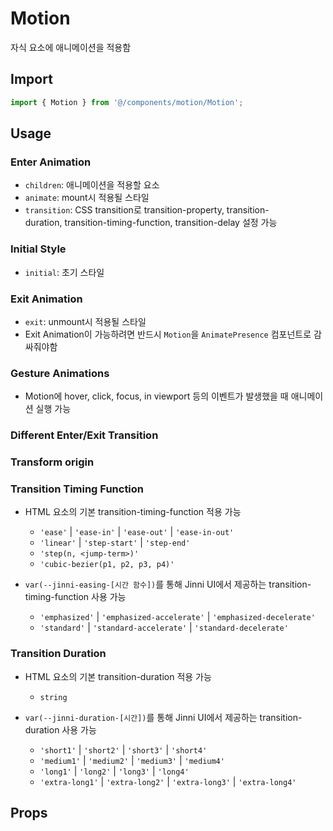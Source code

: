 
<Meta of={MotionStories} />

# Motion

자식 요소에 애니메이션을 적용함

## Import

```js
import { Motion } from '@/components/motion/Motion';
```

## Usage

### Enter Animation

- `children`: 애니메이션을 적용할 요소
- `animate`: mount시 적용될 스타일
- `transition`: CSS transition로 transition-property, transition-duration, transition-timing-function, transition-delay 설정 가능

<Canvas of={MotionStories.EnterAnimation} />

### Initial Style

- `initial`: 초기 스타일

<Canvas of={MotionStories.InitialStyle} />

### Exit Animation

- `exit`: unmount시 적용될 스타일
- Exit Animation이 가능하려면 반드시 `Motion`을 `AnimatePresence` 컴포넌트로 감싸줘야함

<Canvas of={MotionStories.ExitAnimation} />

### Gesture Animations

- Motion에 hover, click, focus, in viewport 등의 이벤트가 발생했을 때 애니메이션 실행 가능

<Canvas of={MotionStories.GestureAnimations} />

### Different Enter/Exit Transition

<Canvas of={MotionStories.DifferentEnterExitTransition} />

### Transform origin

<Canvas of={MotionStories.TransformOrigin} />

### Transition Timing Function

- HTML 요소의 기본 transition-timing-function 적용 가능

  - `'ease'` | `'ease-in'` | `'ease-out'` | `'ease-in-out'`
  - `'linear'` | `'step-start'` | `'step-end'`
  - `'step(n, <jump-term>)'`
  - `'cubic-bezier(p1, p2, p3, p4)'`

- `var(--jinni-easing-[시간 함수])`를 통해 Jinni UI에서 제공하는 transition-timing-function 사용 가능
  - `'emphasized'` | `'emphasized-accelerate'` | `'emphasized-decelerate'`
  - `'standard'` | `'standard-accelerate'` | `'standard-decelerate'`

<Canvas of={MotionStories.TransitionTimingFunction} />

### Transition Duration

- HTML 요소의 기본 transition-duration 적용 가능

  - `string`

- `var(--jinni-duration-[시간])`를 통해 Jinni UI에서 제공하는 transition-duration 사용 가능
  - `'short1'` | `'short2'` | `'short3'` | `'short4'`
  - `'medium1'` | `'medium2'` | `'medium3'` | `'medium4'`
  - `'long1'` | `'long2'` | `'long3'` | `'long4'`
  - `'extra-long1'` | `'extra-long2'` | `'extra-long3'` | `'extra-long4'`

<Canvas of={MotionStories.TransitionDuration} />

## Props

<ArgTypes of={MotionStories} sort="alpha" />
